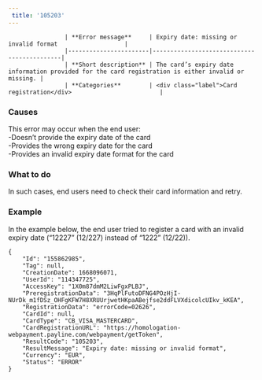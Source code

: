 ```yaml
---  
 title: '105203'  
---  
```



                    | **Error message**     | Expiry date: missing or invalid format                   |
                    |-----------------------|--------------------------------------------|
                    | **Short description** | The card’s expiry date information provided for the card registration is either invalid or missing. |
                    | **Categories**        | <div class="label">Card registration</div>                         |
                  

### Causes  

This error may occur when the end user:  
-Doesn’t provide the expiry date of the card  
-Provides the wrong expiry date for the card  
-Provides an invalid expiry date format for the card  

### What to do  

In such cases, end users need to check their card information and retry.  

### Example  

In the example below, the end user tried to register a card with an invalid expiry date (“12227” (12/227) instead of “1222” (12/22)).  
```.net API Response
{
    "Id": "155862985",
    "Tag": null,
    "CreationDate": 1668096071,
    "UserId": "114347725",
    "AccessKey": "1X0m87dmM2LiwFgxPLBJ",
    "PreregistrationData": "3HqPlFutoDFNG4POzHjI-NUrDk_m1fDSz_OHFgKFW7H8XRUUrjwetHKpaABejfse2ddFLVXdicolcUIkv_kKEA",
    "RegistrationData": "errorCode=02626",
    "CardId": null,
    "CardType": "CB_VISA_MASTERCARD",
    "CardRegistrationURL": "https://homologation-webpayment.payline.com/webpayment/getToken",
    "ResultCode": "105203",
    "ResultMessage": "Expiry date: missing or invalid format",
    "Currency": "EUR",
    "Status": "ERROR"
}
```